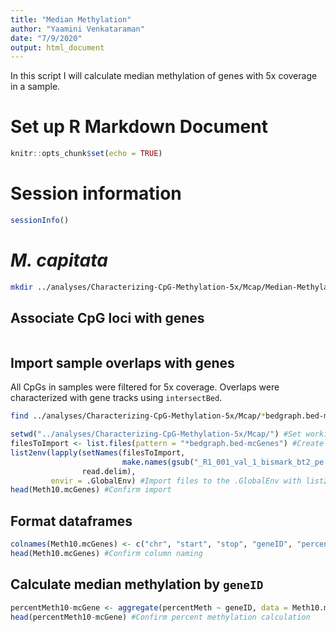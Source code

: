 ```yaml
---
title: "Median Methylation"
author: "Yaamini Venkataraman"
date: "7/9/2020"
output: html_document
---
```


In this script I will calculate median methylation of genes with 5x coverage in a sample.

# Set up R Markdown Document

```r
knitr::opts_chunk$set(echo = TRUE)
```

# Session information

```r
sessionInfo()
```

# *M. capitata*

```bash
mkdir ../analyses/Characterizing-CpG-Methylation-5x/Mcap/Median-Methylation-Calculations #Create directory for output
```

## Associate CpG loci with genes

```r

```

## Import sample overlaps with genes

All CpGs in samples were filtered for 5x coverage. Overlaps were characterized with gene tracks using `intersectBed`.

```bash
find ../analyses/Characterizing-CpG-Methylation-5x/Mcap/*bedgraph.bed-mcGenes #Check path for files needed
```


```r
setwd("../analyses/Characterizing-CpG-Methylation-5x/Mcap/") #Set working directory within the notebook chunk for list.files to find the necessary files
filesToImport <- list.files(pattern = "*bedgraph.bed-mcGenes") #Create a file list for all 9 files to import. Only import overlaps for full samples (not divided by methylation status)
list2env(lapply(setNames(filesToImport,
                         make.names(gsub("_R1_001_val_1_bismark_bt2_pe._5x.bedgraph.bed", "", filesToImport))),
                read.delim),
         envir = .GlobalEnv) #Import files to the .GlobalEnv with list2env. Use lapply to setNames of the files by taking all the common parts of their names out. Read files with read.delim (can only use defaults = header = TRUE, sep = "\t"). Files will be named Meth#-mcGenes
head(Meth10.mcGenes) #Confirm import
```

## Format dataframes

```r
colnames(Meth10.mcGenes) <- c("chr", "start", "stop", "geneID", "percentMeth") #Modify column names
head(Meth10.mcGenes) #Confirm column naming
```

## Calculate median methylation by `geneID`

```r
percentMeth10-mcGene <- aggregate(percentMeth ~ geneID, data = Meth10.mcGenes, FUN = median) #Use aggregate to group geneID and calculate median percent methylation
head(percentMeth10-mcGene) #Confirm percent methylation calculation
```





